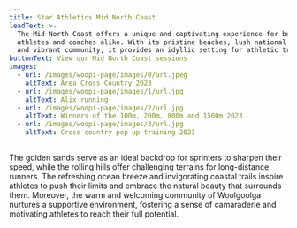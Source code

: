 ```yaml
---
title: Star Athletics Mid North Coast
leadText: >-
  The Mid North Coast offers a unique and captivating experience for both
  athletes and coaches alike. With its pristine beaches, lush national parks,
  and vibrant community, it provides an idyllic setting for athletic training.
buttonText: View our Mid North Coast sessions
images:
  - url: /images/woopi-page/images/0/url.jpeg
    altText: Area Cross Country 2023
  - url: /images/woopi-page/images/1/url.jpg
    altText: Alix running
  - url: /images/woopi-page/images/2/url.jpg
    altText: Winners of the 100m, 200m, 800m and 1500m 2023
  - url: /images/woopi-page/images/3/url.jpg
    altText: Cross country pop up training 2023
---
```


The golden sands serve as an ideal backdrop for sprinters to sharpen their speed, while the rolling hills offer challenging terrains for long-distance runners. The refreshing ocean breeze and invigorating coastal trails inspire athletes to push their limits and embrace the natural beauty that surrounds them. Moreover, the warm and welcoming community of Woolgoolga nurtures a supportive environment, fostering a sense of camaraderie and motivating athletes to reach their full potential.
